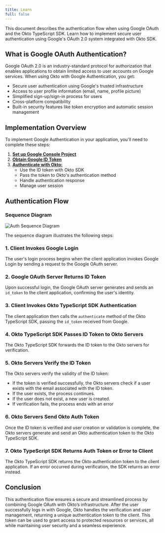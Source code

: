 ```yaml
---
title: Learn
full: false
---
```


This document describes the authentication flow when using Google OAuth and the Okto TypeScript SDK. Learn how to implement secure user authentication using Google's OAuth 2.0 system integrated with Okto SDK.

## What is Google OAuth Authentication?

Google OAuth 2.0 is an industry-standard protocol for authorization that enables applications to obtain limited access to user accounts on Google services. When using Okto with Google Authentication, you get:

- Secure user authentication using Google's trusted infrastructure
- Access to user profile information (email, name, profile picture)
- Simplified sign-up/sign-in process for users
- Cross-platform compatibility
- Built-in security features like token encryption and automatic session management

## Implementation Overview

To implement Google Authentication in your application, you'll need to complete these steps:

1. **[Set up Google Console Project](./google-console-setup)**
2. **[Obtain Google ID Token](./get-token-id)**
3. **[Authenticate with Okto:](./auth-user-via-code)**
   - Use the ID token with Okto SDK
   - Pass the token to Okto's authentication method
   - Handle authentication response
   - Manage user session

## Authentication Flow

### Sequence Diagram

![Auth Sequence Diagram](/images/google-auth-sequence-diagram.png)

The sequence diagram illustrates the following steps:

### 1. Client Invokes Google Login
The user's login process begins when the client application invokes Google Login by sending a request to the Google OAuth server.
### 2. Google OAuth Server Returns ID Token
Upon successful login, the Google OAuth server generates and sends an `id_token` to the client application, confirming the user's identity.
### 3. Client Invokes Okto TypeScript SDK Authentication
The client application then calls the `authenticate` method of the Okto TypeScript SDK, passing the `id_token` received from Google.
### 4. Okto TypeScript SDK Passes ID Token to Okto Servers
The Okto TypeScript SDK forwards the ID token to the Okto servers for verification.
### 5. Okto Servers Verify the ID Token
The Okto servers verify the validity of the ID token:
- If the token is verified successfully, the Okto servers check if a user exists with the email associated with the ID token.
- If the user exists, the process continues.
- If the user does not exist, a new user is created.
- If verification fails, the process ends with an error
### 6. Okto Servers Send Okto Auth Token
Once the ID token is verified and user creation or validation is complete, the Okto servers generate and send an Okto authentication token to the Okto TypeScript SDK.
### 7. Okto TypeScript SDK Returns Auth Token or Error to Client
The Okto TypeScript SDK returns the Okto authentication token to the client application. If an error occurred during verification, the SDK returns an error instead.

## Conclusion
This authentication flow ensures a secure and streamlined process by combining Google OAuth with Okto’s infrastructure. After the user successfully logs in with Google, Okto handles the verification and user management, returning a unique authentication token to the client. This token can be used to grant access to protected resources or services, all while maintaining user security and a seamless experience.